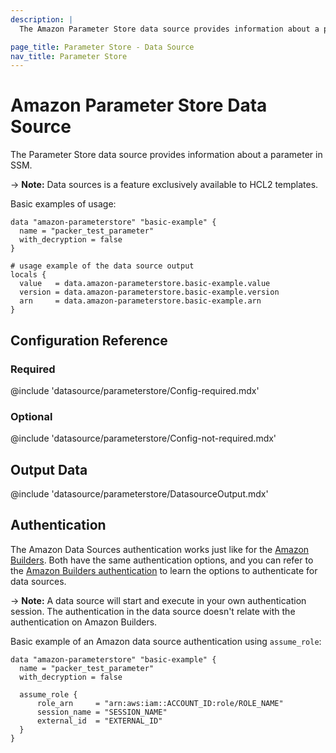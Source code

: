 ```yaml
---
description: |
  The Amazon Parameter Store data source provides information about a parameter in SSM.

page_title: Parameter Store - Data Source
nav_title: Parameter Store
---
```


# Amazon Parameter Store Data Source

The Parameter Store data source provides information about a parameter in SSM.

-> **Note:** Data sources is a feature exclusively available to HCL2 templates.

Basic examples of usage:

```hcl
data "amazon-parameterstore" "basic-example" {
  name = "packer_test_parameter"
  with_decryption = false
}

# usage example of the data source output
locals {
  value   = data.amazon-parameterstore.basic-example.value
  version = data.amazon-parameterstore.basic-example.version
  arn     = data.amazon-parameterstore.basic-example.arn
}
```

## Configuration Reference

### Required

@include 'datasource/parameterstore/Config-required.mdx'

### Optional

@include 'datasource/parameterstore/Config-not-required.mdx'

## Output Data

@include 'datasource/parameterstore/DatasourceOutput.mdx'

## Authentication

The Amazon Data Sources authentication works just like for the [Amazon Builders](/packer/plugins/builders). Both
have the same authentication options, and you can refer to the [Amazon Builders authentication](/packer/plugins/builders/index.mdx#authentication)
to learn the options to authenticate for data sources.

-> **Note:** A data source will start and execute in your own authentication session. The authentication in the data source
doesn't relate with the authentication on Amazon Builders.

Basic example of an Amazon data source authentication using `assume_role`:

```hcl
data "amazon-parameterstore" "basic-example" {
  name = "packer_test_parameter"
  with_decryption = false

  assume_role {
      role_arn     = "arn:aws:iam::ACCOUNT_ID:role/ROLE_NAME"
      session_name = "SESSION_NAME"
      external_id  = "EXTERNAL_ID"
  }
}
```